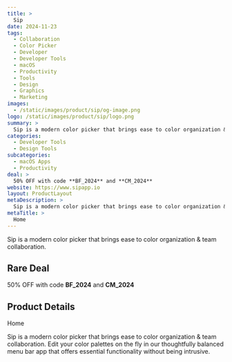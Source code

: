 ```yaml
---
title: >
  Sip
date: 2024-11-23
tags:
  - Collaboration
  - Color Picker
  - Developer
  - Developer Tools
  - macOS
  - Productivity
  - Tools
  - Design
  - Graphics
  - Marketing
images:
  - /static/images/product/sip/og-image.png
logo: /static/images/product/sip/logo.png
summary: >
  Sip is a modern color picker that brings ease to color organization & team collaboration.
categories:
  - Developer Tools
  - Design Tools
subcategories:
  - macOS Apps
  - Productivity
deal: >
  50% OFF with code **BF_2024** and **CM_2024**
website: https://www.sipapp.io
layout: ProductLayout
metaDescription: >
  Sip is a modern color picker that brings ease to color organization & team collaboration. Edit your color palettes on the fly in our thoughtfully balanced menu bar app that offers essential functionality without being intrusive.
metaTitle: >
  Home
---
```

Sip is a modern color picker that brings ease to color organization & team collaboration.

## Rare Deal

50% OFF with code **BF_2024** and **CM_2024**

## Product Details
Home

Sip is a modern color picker that brings ease to color organization & team collaboration. Edit your color palettes on the fly in our thoughtfully balanced menu bar app that offers essential functionality without being intrusive.
